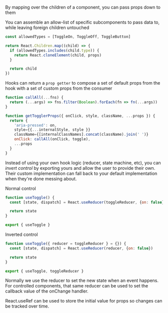 
By mapping over the children of a component, you can pass props down to them

You can assemble an allow-list of specific subcomponents to pass data to, while leaving foreign children untouched

```js
const allowedTypes = [ToggleOn, ToggleOff, ToggleButton]

return React.Children.map((child) => {
  if (allowedTypes.includes(child.type)) {
    return React.cloneElement(child, props)
  }

  return child
})
```

Hooks can return a `prop getter` to compose a set of default props from the hook with a set of custom props from the consumer
```js
function callAll(...fns) {
  return (...args) => fns.filter(Boolean).forEach(fn => fn(...args))
}

function getTogglerProps({ onClick, style, className, ...props }) {
  return {
    'aria-pressed': on,
    style={{...internalStyle, style }}
    className={[internalClassNames].concat(className).join(' ')}
    onClick: callAll(onClick, toggle),
    ...props
  }
}
```

Instead of using your own hook logic (reducer, state machine, etc), you can *invert control* by exporting yours and allow the user to provide their own. Their custom implementation can fall back to your default implementation when they're done messing about.

Normal control
```js
function useToggle() {
  const [state, dispatch] = React.useReducer(toggleReducer, {on: false})

  return state
}

export { useToggle }
```

Inverted control
```js
function useToggle({ reducer = toggleReducer } = {}) {
  const [state, dispatch] = React.useReducer(reducer, {on: false})

  return state
}

export { useToggle, toggleReducer }
```

Normally we use the reducer to set the new state when an event happens. For controlled components, that same reducer can be used to set the callback value of the onChange handler.

React.useRef can be used to store the initial value for props so changes can be tracked over time.
